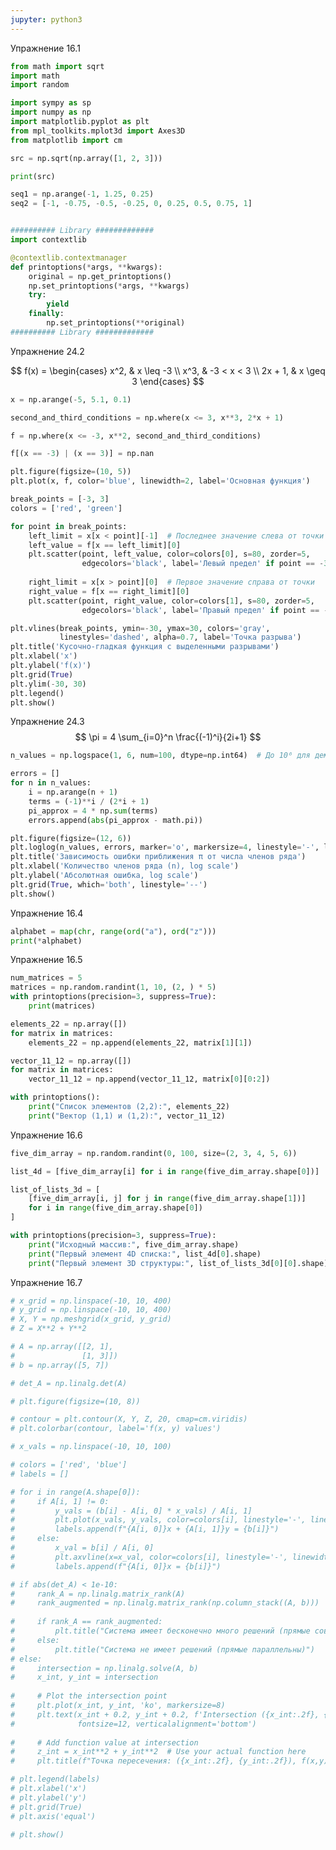 ```yaml
---
jupyter: python3
---
```


Упражнение 16.1

```python
from math import sqrt
import math
import random

import sympy as sp
import numpy as np
import matplotlib.pyplot as plt
from mpl_toolkits.mplot3d import Axes3D
from matplotlib import cm

src = np.sqrt(np.array([1, 2, 3]))

print(src)

seq1 = np.arange(-1, 1.25, 0.25)
seq2 = [-1, -0.75, -0.5, -0.25, 0, 0.25, 0.5, 0.75, 1]


########## Library #############
import contextlib

@contextlib.contextmanager
def printoptions(*args, **kwargs):
    original = np.get_printoptions()
    np.set_printoptions(*args, **kwargs)
    try:
        yield
    finally: 
        np.set_printoptions(**original)
########## Library #############

```

Упражнение 24.2

$$
f(x) =
\begin{cases}
x^2, & x \leq -3 \\
x^3, & -3 < x < 3 \\
2x + 1, & x \geq 3
\end{cases}
$$

```python

x = np.arange(-5, 5.1, 0.1)

second_and_third_conditions = np.where(x <= 3, x**3, 2*x + 1)

f = np.where(x <= -3, x**2, second_and_third_conditions)

f[(x == -3) | (x == 3)] = np.nan

plt.figure(figsize=(10, 5))
plt.plot(x, f, color='blue', linewidth=2, label='Основная функция')

break_points = [-3, 3]
colors = ['red', 'green']

for point in break_points:
    left_limit = x[x < point][-1]  # Последнее значение слева от точки
    left_value = f[x == left_limit][0]
    plt.scatter(point, left_value, color=colors[0], s=80, zorder=5, 
                edgecolors='black', label='Левый предел' if point == -3 else "")
    
    right_limit = x[x > point][0]  # Первое значение справа от точки
    right_value = f[x == right_limit][0]
    plt.scatter(point, right_value, color=colors[1], s=80, zorder=5,
                edgecolors='black', label='Правый предел' if point == -3 else "")

plt.vlines(break_points, ymin=-30, ymax=30, colors='gray', 
           linestyles='dashed', alpha=0.7, label='Точка разрыва')
plt.title('Кусочно-гладкая функция с выделенными разрывами')
plt.xlabel('x')
plt.ylabel('f(x)')
plt.grid(True)
plt.ylim(-30, 30)
plt.legend()
plt.show()
```

Упражнение 24.3
$$
\pi = 4 \sum_{i=0}^n \frac{(-1)^i}{2i+1}
$$

```python
n_values = np.logspace(1, 6, num=100, dtype=np.int64)  # До 10⁶ для демонстрации

errors = []
for n in n_values:
    i = np.arange(n + 1)
    terms = (-1)**i / (2*i + 1) 
    pi_approx = 4 * np.sum(terms)
    errors.append(abs(pi_approx - math.pi))

plt.figure(figsize=(12, 6))
plt.loglog(n_values, errors, marker='o', markersize=4, linestyle='-', linewidth=1)
plt.title('Зависимость ошибки приближения π от числа членов ряда')
plt.xlabel('Количество членов ряда (n), log scale')
plt.ylabel('Абсолютная ошибка, log scale')
plt.grid(True, which='both', linestyle='--')
plt.show()
```

Упражнение 16.4

```python
alphabet = map(chr, range(ord("a"), ord("z")))
print(*alphabet)
```

Упражнение 16.5

```python

num_matrices = 5 
matrices = np.random.randint(1, 10, (2, ) * 5)
with printoptions(precision=3, suppress=True):
    print(matrices)

elements_22 = np.array([])
for matrix in matrices:
    elements_22 = np.append(elements_22, matrix[1][1])

vector_11_12 = np.array([])
for matrix in matrices:
    vector_11_12 = np.append(vector_11_12, matrix[0][0:2])

with printoptions():
    print("Список элементов (2,2):", elements_22)
    print("Вектор (1,1) и (1,2):", vector_11_12)
```

Упражнение 16.6

```python
five_dim_array = np.random.randint(0, 100, size=(2, 3, 4, 5, 6))

list_4d = [five_dim_array[i] for i in range(five_dim_array.shape[0])]

list_of_lists_3d = [
    [five_dim_array[i, j] for j in range(five_dim_array.shape[1])] 
    for i in range(five_dim_array.shape[0])
]

with printoptions(precision=3, suppress=True):
    print("Исходный массив:", five_dim_array.shape)      
    print("Первый элемент 4D списка:", list_4d[0].shape)    
    print("Первый элемент 3D структуры:", list_of_lists_3d[0][0].shape) 
```

Упражнение 16.7

```python

# x_grid = np.linspace(-10, 10, 400)
# y_grid = np.linspace(-10, 10, 400)
# X, Y = np.meshgrid(x_grid, y_grid)
# Z = X**2 + Y**2

# A = np.array([[2, 1], 
#               [1, 3]])
# b = np.array([5, 7])

# det_A = np.linalg.det(A)

# plt.figure(figsize=(10, 8))

# contour = plt.contour(X, Y, Z, 20, cmap=cm.viridis)
# plt.colorbar(contour, label='f(x, y) values')

# x_vals = np.linspace(-10, 10, 100)

# colors = ['red', 'blue']
# labels = []

# for i in range(A.shape[0]):
#     if A[i, 1] != 0: 
#         y_vals = (b[i] - A[i, 0] * x_vals) / A[i, 1]
#         plt.plot(x_vals, y_vals, color=colors[i], linestyle='-', linewidth=2)
#         labels.append(f"{A[i, 0]}x + {A[i, 1]}y = {b[i]}")
#     else:  
#         x_val = b[i] / A[i, 0]
#         plt.axvline(x=x_val, color=colors[i], linestyle='-', linewidth=2)
#         labels.append(f"{A[i, 0]}x = {b[i]}")

# if abs(det_A) < 1e-10: 
#     rank_A = np.linalg.matrix_rank(A)
#     rank_augmented = np.linalg.matrix_rank(np.column_stack((A, b)))
    
#     if rank_A == rank_augmented:
#         plt.title("Система имеет бесконечно много решений (прямые совпадают)")
#     else:
#         plt.title("Система не имеет решений (прямые параллельны)")
# else:
#     intersection = np.linalg.solve(A, b)
#     x_int, y_int = intersection
    
#     # Plot the intersection point
#     plt.plot(x_int, y_int, 'ko', markersize=8)
#     plt.text(x_int + 0.2, y_int + 0.2, f'Intersection ({x_int:.2f}, {y_int:.2f})',
#              fontsize=12, verticalalignment='bottom')
    
#     # Add function value at intersection
#     z_int = x_int**2 + y_int**2  # Use your actual function here
#     plt.title(f"Точка пересечения: ({x_int:.2f}, {y_int:.2f}), f(x,y) = {z_int:.2f}")

# plt.legend(labels)
# plt.xlabel('x')
# plt.ylabel('y')
# plt.grid(True)
# plt.axis('equal')

# plt.show()
```

